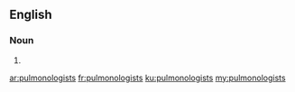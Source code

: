 ==English==

===Noun===
{{head|en|plural}}

# {{plural of|pulmonologist|lang=en|nocat=1}}

[[ar:pulmonologists]]
[[fr:pulmonologists]]
[[ku:pulmonologists]]
[[my:pulmonologists]]